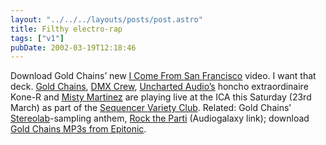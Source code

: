 ```yaml
---
layout: "../../../layouts/posts/post.astro"
title: Filthy electro-rap
tags: ["v1"]
pubDate: 2002-03-19T12:18:46
---
```


Download Gold Chains&#8217; new [I Come From San Francisco][1] video. I want that deck. [Gold Chains][2], [DMX Crew][3], [Uncharted Audio&#8217;s][4] honcho extraordinaire Kone-R and [Misty Martinez][5] are playing live at the ICA this Saturday (23rd March) as part of the [Sequencer Variety Club][6]. Related: Gold Chains&#8217; [Stereolab][7]-sampling anthem, [Rock the Parti][8] (Audiogalaxy link); download [Gold Chains MP3s from Epitonic][9].

[1]: http://www.musork.com/gcvideo/
[2]: http://www.gold-chains-worldwide.com/
[3]: http://www.dmxkrew.dircon.co.uk/main/dmx/df1.htm "performing their live pop show for the first time in the UK"
[4]: http://www.unchartedaudio.com/
[5]: http://pages.ripco.net/%7Enailhead/misty/ "the Gold Chains site says she's playing - she might not"
[6]: http://www.ica.org.uk/index.cfm?articleid=2743
[7]: http://www.stereolab.co.uk "samples Crest from 'Transient Random-Noise Bursts With Announcements'"
[8]: http://www.audiogalaxy.com/list/searches.php?searchStr=gold+chains+rock+the+parti
[9]: http://www.epitonic.com/artists/goldchains.html
